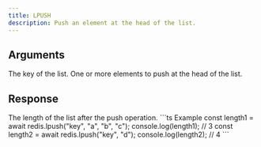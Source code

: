 ```yaml
---
title: LPUSH
description: Push an element at the head of the list.
---
```


## Arguments

<ParamField body="key" type="string" required>
  The key of the list.
</ParamField>

<ParamField body="elements" type="...TValue[]" required>
  One or more elements to push at the head of the list.
</ParamField>


## Response

<ResponseField type="number" required>
  The length of the list after the push operation.
</ResponseField>

<RequestExample>
```ts Example 
const length1 = await redis.lpush("key", "a", "b", "c"); 
console.log(length1); // 3
const length2 = await redis.lpush("key", "d"); 
console.log(length2); // 4
 ```


</RequestExample>
